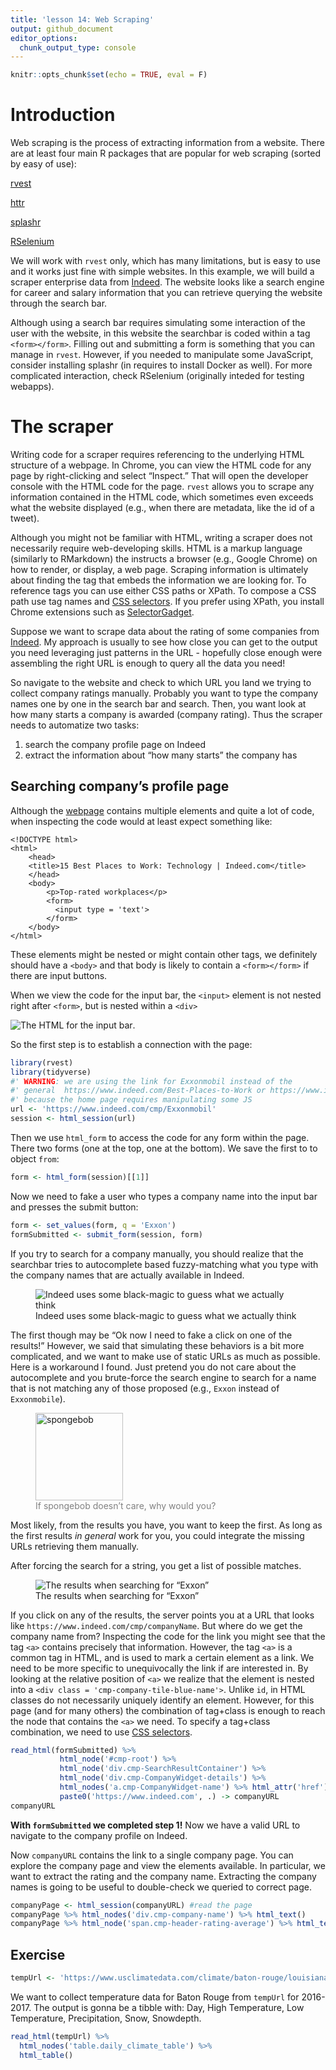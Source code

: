 ```yaml
---
title: 'lesson 14: Web Scraping'
output: github_document
editor_options:
  chunk_output_type: console
---
```


```r
knitr::opts_chunk$set(echo = TRUE, eval = F)
```

# Introduction

Web scraping is the process of extracting information from a website. There are at least four main R packages that are popular for web scraping (sorted by easy of use):

[rvest](https://github.com/hadley/rvest)

[httr](https://github.com/r-lib/httr)

[splashr](https://github.com/hrbrmstr/splashr)

[RSelenium](https://github.com/ropensci/RSelenium)

We will work with `rvest` only, which has many limitations, but is easy to use and it works just fine with simple websites. In this example, we will build a scraper enterprise data from [Indeed](https://www.indeed.com/). The website looks like a search engine for career and salary information that you can retrieve querying the website through the search bar.

Although using a search bar requires simulating some interaction of the user with the website, in this website the searchbar is coded within a tag `<form></form>`. Filling out and submitting a form is something that you can manage in `rvest`. However, if you needed to manipulate some JavaScript, consider installing splashr (in requires to install Docker as well). For more complicated interaction, check RSelenium (originally inteded for testing webapps).

# The scraper

Writing code for a scraper requires referencing to the underlying HTML structure of a webpage. In Chrome, you can view the HTML code for any page by right-clicking and select "Inspect." That will open the developer console with the HTML code for the page. `rvest` allows you to scrape any information contained in the HTML code, which sometimes even exceeds what the website displayed (e.g., when there are metadata, like the id of a tweet).

Although you might not be familiar with HTML, writing a scraper does not necessarily require web-developing skills. HTML is a markup language (similarly to RMarkdown) the instructs a browser (e.g., Google Chrome) on how to render, or display, a web page. Scraping information is ultimately about finding the tag that embeds the information we are looking for. To reference tags you can use either CSS paths or XPath. To compose a CSS path use tag names and [CSS selectors](https://www.w3schools.com/cssref/css_selectors.asp). If you prefer using XPath, you install Chrome extensions such as [SelectorGadget](https://selectorgadget.com/).

Suppose we want to scrape data about the rating of some companies from [Indeed](https://www.indeed.com/). My approach is usually to see how close you can get to the output you need leveraging just patterns in the URL - hopefully close enough were assembling the right URL is enough to query all the data you need!

So navigate to the website and check to which URL you land we trying to collect company ratings manually. Probably you want to type the company names one by one in the search bar and search. Then, you want look at how many starts a company is awarded (company rating). Thus the scraper needs to automatize two tasks:

 1. search the company profile page on Indeed
 2. extract the information about "how many starts" the company has

## Searching company's profile page

Although the [webpage](https://www.indeed.com/Best-Places-to-Work) contains multiple elements and quite a lot of code, when inspecting the code would at least expect something like:

```
<!DOCTYPE html>
<html>
    <head>
    <title>15 Best Places to Work: Technology | Indeed.com</title>
    </head>
    <body>
        <p>Top-rated workplaces</p>
        <form>
          <input type = 'text'> 
        </form>
    </body>
</html>
```

These elements might be nested or might contain other tags, we definitely should have a `<body>` and that body is likely to contain a `<form></form>` if there are input buttons.

When we view the code for the input bar, the `<input>` element is not nested right after `<form>`, but is nested within a `<div>`


![The HTML for the input bar](pics/divtag.png). 
 
So the first step is to establish a connection with the page:
 
```r
library(rvest)
library(tidyverse)
#' WARNING: we are using the link for Exxonmobil instead of the 
#' general  https://www.indeed.com/Best-Places-to-Work or https://www.indeed.com/cmp 
#' because the home page requires manipulating some JS
url <- 'https://www.indeed.com/cmp/Exxonmobil'
session <- html_session(url) 
```
 
Then we use `html_form` to access the code for any form within the page. There two forms (one at the top, one at the bottom). We save the first to to object `from`:
 
```r
form <- html_form(session)[[1]]
```

Now we need to fake a user who types a company name into the input bar and presses the submit button:

```r
form <- set_values(form, q = 'Exxon')
formSubmitted <- submit_form(session, form)
```

If you try to search for a company manually, you should realize that the searchbar tries to autocomplete based fuzzy-matching what you type with the company names that are actually available in Indeed. 

![Indeed uses some black-magic to guess what we actually think](pics/autcomplete.png)




The first though may be "Ok now I need to fake a click on one of the results!" However, we said that simulating these behaviors is a bit more complicated, and we want to make use of static URLs as much as possible. Here is a workaround I found. Just pretend you do not care about the autocomplete and you brute-force the search engine to search for a name that is not matching any of those proposed (e.g., `Exxon` instead of `Exxonmobile`).



<figure>
<img src="pics/Spongebobdoesntcare.jpg" alt="spongebob" style="width:10em;"/>
<figcaption  style="color: grey;">If spongebob doesn't care, why would you?</figcaption>
</figure>





Most likely, from the results you have, you want to keep the first. As long as the first results *in general* work for you, you could integrate the missing URLs retrieving them manually.

After forcing the search for a string, you get a list of possible matches. 

![The results when searching for "Exxon"](pics/listResults.png)




If you click on any of the results, the server points you at a URL that looks like `https://www.indeed.com/cmp/companyName`. But where do we get the company name from? Inspecting the code for the link you might see that the tag `<a>` contains precisely that information.
However, the tag `<a>` is a common tag in HTML, and is used to mark a certain element as a link. We need to be more specific to unequivocally the link if are interested in. By looking at the relative position of `<a>` we realize that the element is nested into a `<div class = 'cmp-company-tile-blue-name'>`. Unlike `id`, in HTML classes do not necessarily uniquely identify an element. However, for this page (and for many others) the combination of tag+class is enough to reach the node that contains the `<a>` we need.
To specify a tag+class combination, we need to use [CSS selectors](https://www.w3schools.com/cssref/css_selectors.asp).

```r
read_html(formSubmitted) %>% 
           html_node('#cmp-root') %>% 
           html_node('div.cmp-SearchResultContainer') %>% 
           html_node('div.cmp-CompanyWidget-details') %>% 
           html_nodes('a.cmp-CompanyWidget-name') %>% html_attr('href') %>% 
           paste0('https://www.indeed.com', .) -> companyURL
companyURL           
```


**With `formSubmitted` we completed step 1!** Now we have a valid URL to navigate to the company profile on Indeed. 

Now `companyURL` contains the link to a single company page. You can explore the company page and view the elements available. In particular, we want to extract the rating and the company name. Extracting the company names is going to be useful to double-check we queried to correct page.

```r
companyPage <- html_session(companyURL) #read the page
companyPage %>% html_nodes('div.cmp-company-name') %>% html_text() 
companyPage %>% html_node('span.cmp-header-rating-average') %>% html_text()
```


## Exercise

```r
tempUrl <- 'https://www.usclimatedata.com/climate/baton-rouge/louisiana/united-states/usla0033'
```

We want to collect temperature data for Baton Rouge from `tempUrl` for 2016-2017. The output is gonna be a tibble with: Day, High Temperature, Low Temperature, Precipitation, Snow, Snowdepth.

```r
read_html(tempUrl) %>%
  html_nodes('table.daily_climate_table') %>%
  html_table()
```










